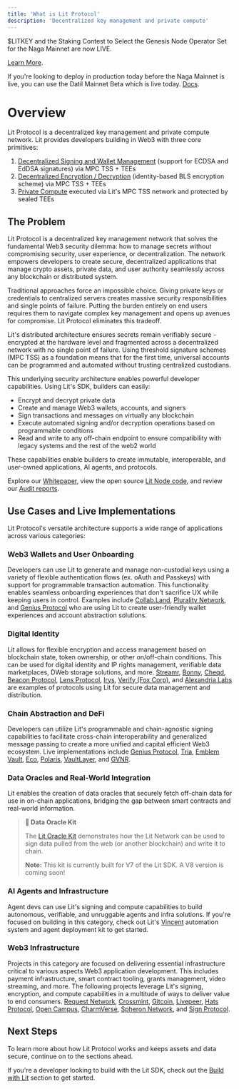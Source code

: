 ```yaml
---
title: 'What is Lit Protocol'
description: 'Decentralized key management and private compute'
---
```


<Tip>
$LITKEY and the Staking Contest to Select the Genesis Node Operator Set for the Naga Mainnet are now LIVE.

[Learn More](https://spark.litprotocol.com/litkey-is-live/).

If you're looking to deploy in production today before the Naga Mainnet is live, you can use the Datil Mainnet Beta which is live today. [Docs](https://developer.litprotocol.com/).
</Tip>

# Overview

Lit Protocol is a decentralized key management and private compute network. Lit provides developers building in Web3 with three core primitives:

1. [Decentralized Signing and Wallet Management](https://litprotocol.mintlify.app/sdk/auth-context-consumption/pkp-sign) (support for ECDSA and EdDSA signatures) via MPC TSS + TEEs
2. [Decentralized Encryption / Decryption](https://litprotocol.mintlify.app/sdk/auth-context-consumption/encrypt-and-decrypt) (identity-based BLS encryption scheme) via MPC TSS + TEEs
3. [Private Compute](https://litprotocol.mintlify.app/sdk/auth-context-consumption/execute-js) executed via Lit's MPC TSS network and protected by sealed TEEs

## The Problem

Lit Protocol is a decentralized key management network that solves the fundamental Web3 security dilemma: how to manage secrets without compromising security, user experience, or decentralization. The network empowers developers to create secure, decentralized applications that manage crypto assets, private data, and user authority seamlessly across any blockchain or distributed system.

Traditional approaches force an impossible choice. Giving private keys or credentials to centralized servers creates massive security responsibilities and single points of failure. Putting the burden entirely on end users requires them to navigate complex key management and opens up avenues for compromise. Lit Protocol eliminates this tradeoff.

Lit's distributed architecture ensures secrets remain verifiably secure - encrypted at the hardware level and fragmented across a decentralized network with no single point of failure. Using threshold signature schemes (MPC TSS) as a foundation means that for the first time, universal accounts can be programmed and automated without trusting centralized custodians.

This underlying security architecture enables powerful developer capabilities. Using Lit's SDK, builders can easily:

- Encrypt and decrypt private data
- Create and manage Web3 wallets, accounts, and signers
- Sign transactions and messages on virtually any blockchain
- Execute automated signing and/or decryption operations based on programmable conditions
- Read and write to any off-chain endpoint to ensure compatibility with legacy systems and the rest of the web2 world

These capabilities enable builders to create immutable, interoperable, and user-owned applications, AI agents, and protocols.

Explore our [Whitepaper](https://github.com/LIT-Protocol/whitepaper), view the open source [Lit Node code](https://github.com/LIT-Protocol/Node), and review our [Audit reports](https://drive.google.com/drive/folders/1Rrht88iUkzpofwl1CvP9gEjqY60BKyFn?ref=spark.litprotocol.com).

## Use Cases and Live Implementations

Lit Protocol's versatile architecture supports a wide range of applications across various categories:

### Web3 Wallets and User Onboarding

Developers can use Lit to generate and manage non-custodial keys using a variety of flexible authentication flows (ex. oAuth and Passkeys) with support for programmable transaction automation. This functionality enables seamless onboarding experiences that don't sacrifice UX while keeping users in control. Examples include [Collab.Land](https://www.collab.land/), [Plurality Network](https://plurality.network/), and [Genius Protocol](https://www.tradegenius.com/) who are using Lit to create user-friendly wallet experiences and account abstraction solutions.

### Digital Identity

Lit allows for flexible encryption and access management based on blockchain state, token ownership, or other on/off-chain conditions. This can be used for digital identity and IP rights management, verifiable data marketplaces, DWeb storage solutions, and more. [Streamr](https://streamr.network/), [Bonny](https://bonny.so/), [Cheqd](https://cheqd.io/), [Beacon Protocol](https://beaconprotocol.com/), [Lens Protocol](https://www.lens.xyz/), [Irys](https://irys.xyz/), [Verify (Fox Corp)](https://docs.verifymedia.com/publishing/access-control/methods/lit-protocol), and [Alexandria Labs](https://www.alexandriabooks.com/) are examples of protocols using Lit for secure data management and distribution.

### Chain Abstraction and DeFi

Developers can utilize Lit's programmable and chain-agnostic signing capabilities to facilitate cross-chain interoperability and generalized message passing to create a more unified and capital efficient Web3 ecosystem. Live implementations include [Genius Protocol](https://www.tradegenius.com/), [Tria](https://www.tria.so/), [Emblem Vault](https://emblem.vision/), [Eco](https://eco.com/), [Polaris](https://polaris.app/), [VaultLayer](https://vaultlayer.xyz/), and [GVNR](https://gvnr.xyz/).

### Data Oracles and Real-World Integration

Lit enables the creation of data oracles that securely fetch off-chain data for use in on-chain applications, bridging the gap between smart contracts and real-world information.

> **📝 Data Oracle Kit**
>
> The [Lit Oracle Kit](https://github.com/LIT-Protocol/lit-oracle-kit) demonstrates how the Lit Network can be used to sign data pulled from the web (or another blockchain) and write it to chain.
>
> **Note:** This kit is currently built for V7 of the Lit SDK. A V8 version is coming soon!

### AI Agents and Infrastructure

Agent devs can use Lit's signing and compute capabilities to build autonomous, verifiable, and unruggable agents and infra solutions. If you're focused on building in this category, check out Lit's [Vincent](https://heyvincent.ai/) automation system and agent deployment kit to get started.

### Web3 Infrastructure

Projects in this category are focused on delivering essential infrastructure critical to various aspects Web3 application development. This includes payment infrastructure, smart contract tooling, grants management, video streaming, and more. The following projects leverage Lit's signing, encryption, and compute capabilities in a multitude of ways to deliver value to end consumers. [Request Network](https://request.network/), [Crossmint](https://www.crossmint.com/), [Gitcoin](https://www.gitcoin.co/), [Livepeer](https://www.livepeer.org/), [Hats Protocol](https://www.hatsprotocol.xyz/), [Open Campus](https://opencampus.xyz/), [CharmVerse](https://charmverse.io/), [Spheron Network](https://www.spheron.network/), and [Sign Protocol](https://sign.global/).

## Next Steps

To learn more about how Lit Protocol works and keeps assets and data secure, continue on to the sections ahead.

If you're a developer looking to build with the Lit SDK, check out the [Build with Lit](https://litprotocol.mintlify.app/sdk/introduction) section to get started.
